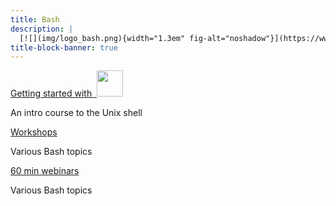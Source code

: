```yaml
---
title: Bash
description: |
  [![](img/logo_bash.png){width="1.3em" fig-alt="noshadow"}](https://www.gnu.org/software/bash/) &nbsp;scripting & command line utilities
title-block-banner: true
---
```


:::{layout="[[5, 5], [5, -5]]"}

:::{.card .mb-3}

:::{.card-body2}

[Getting started with &nbsp;![](img/logo_bash_with_name.svg){width="3em" fig-alt="noshadow"}](top_intro.qmd){.card-title2 .stretched-link}

[An intro course to the Unix shell]{.text-muted}

:::

:::

:::{.card .mb-3}

:::{.card-body2}

[Workshops](top_ws.qmd){.card-title2 .stretched-link}

[Various Bash topics]{.text-muted}

:::

:::

:::{.card .mb-3}

:::{.card-body2}

[60 min webinars](top_wb.qmd){.card-title2 .stretched-link}

[Various Bash topics]{.text-muted}

:::

:::

::::
